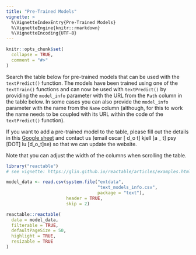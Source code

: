 ```yaml
---
title: "Pre-Trained Models"
vignette: >
  %\VignetteIndexEntry{Pre-Trained Models}
  %\VignetteEngine{knitr::rmarkdown}
  %\VignetteEncoding{UTF-8}
---
```


```r
knitr::opts_chunk$set(
  collapse = TRUE,
  comment = "#>"
)
```

Search the table below for pre-trained models that can be used with the `textPredict()` function. The models have been trained using one of the `textTrain()` functions and can now be used with `textPredict()` by providing the `model_info` parameter with the URL from the `Path` column in the table below. In some cases you can also provide the `model_info` parameter with the name from the `Name` column (although, for this to work the name needs to be coupled with its URL within the code of the `textPredict()` function).

If you want to add a pre-trained model to the table, please fill out the details in this [Google sheet](https://docs.google.com/spreadsheets/d/1K16JdK7zOmuRktqgaYs5sgaHnkUVwB9v6ERxZdd9iW8/edit#gid=0) and contact us (email oscar [ d_o t] kjell [a _ t] psy [DOT] lu [d_o_t]se) so that we can update the website. 

Note that you can adjust the width of the columns when scrolling the table.

```r
library("reactable")
# see vignette: https://glin.github.io/reactable/articles/examples.html#custom-rendering

model_data <- read.csv(system.file("extdata",
                                   "text_models_info.csv",
                                   package = "text"),
                       header = TRUE, 
                       skip = 2)

reactable::reactable(
  data = model_data,
  filterable = TRUE,
  defaultPageSize = 50,
  highlight = TRUE, 
  resizable = TRUE
)
```


